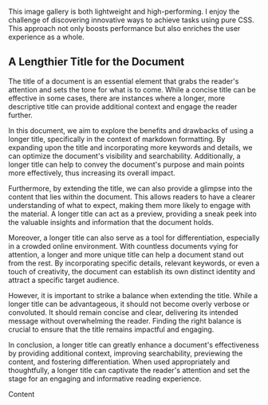 
This image gallery is both lightweight and high-performing. I enjoy the challenge of discovering innovative ways to achieve tasks using pure CSS. This approach not only boosts performance but also enriches the user experience as a whole.

 

## A Lengthier Title for the Document

The title of a document is an essential element that grabs the reader's attention and sets the tone for what is to come. While a concise title can be effective in some cases, there are instances where a longer, more descriptive title can provide additional context and engage the reader further.

In this document, we aim to explore the benefits and drawbacks of using a longer title, specifically in the context of markdown formatting. By expanding upon the title and incorporating more keywords and details, we can optimize the document's visibility and searchability. Additionally, a longer title can help to convey the document's purpose and main points more effectively, thus increasing its overall impact.

Furthermore, by extending the title, we can also provide a glimpse into the content that lies within the document. This allows readers to have a clearer understanding of what to expect, making them more likely to engage with the material. A longer title can act as a preview, providing a sneak peek into the valuable insights and information that the document holds.

Moreover, a longer title can also serve as a tool for differentiation, especially in a crowded online environment. With countless documents vying for attention, a longer and more unique title can help a document stand out from the rest. By incorporating specific details, relevant keywords, or even a touch of creativity, the document can establish its own distinct identity and attract a specific target audience.

However, it is important to strike a balance when extending the title. While a longer title can be advantageous, it should not become overly verbose or convoluted. It should remain concise and clear, delivering its intended message without overwhelming the reader. Finding the right balance is crucial to ensure that the title remains impactful and engaging.

In conclusion, a longer title can greatly enhance a document's effectiveness by providing additional context, improving searchability, previewing the content, and fostering differentiation. When used appropriately and thoughtfully, a longer title can captivate the reader's attention and set the stage for an engaging and informative reading experience.

Content